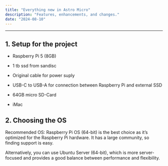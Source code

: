 ```yaml
---
title: "Everything new in Astro Micro"
description: "Features, enhancements, and changes."
date: "2024-08-10"
---
```



---

## 1. Setup for the project

- Raspberry Pi 5 (8GB)
- 1 tb ssd from sandisc
- Original cable for power suply
- USB-C to USB-A for connection between Raspberry Pi and external SSD
- 64GB micro SD-Card

- iMac

## 2. Choosing the OS
Recommended OS: Raspberry Pi OS (64-bit) is the best choice as it’s optimized for the Raspberry Pi hardware. 
It has a large community, so finding support is easy. 

Alternatively, you can use Ubuntu Server (64-bit), which is more server-focused and provides a good balance between performance and flexibility.
